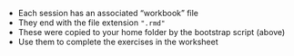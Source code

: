 - Each session has an associated "workbook" file
- They end with the file extension `".rmd"`
- These were copied to your home folder by the bootstrap script (above)
- Use them to complete the exercises in the worksheet
